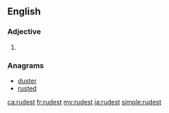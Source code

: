 ==English==

===Adjective===
{{head|en|adjective superlative form}}

# {{en-superlative of|rude}}

===Anagrams===
* [[duster#English|duster]]
* [[rusted#English|rusted]]

[[ca:rudest]]
[[fr:rudest]]
[[my:rudest]]
[[ja:rudest]]
[[simple:rudest]]